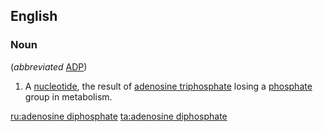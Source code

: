 ==English==
{{wikipedia}}

===Noun===
{{en-noun|-|sg=[[adenosine]] [[diphosphate]]}} (''abbreviated'' [[ADP]])

# {{biochemistry}} A [[nucleotide]], the result of [[adenosine triphosphate]] losing a [[phosphate]] group in metabolism.

[[ru:adenosine diphosphate]]
[[ta:adenosine diphosphate]]